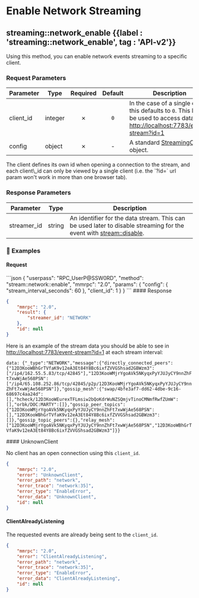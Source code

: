 
# Enable Network Streaming

## streaming::network\_enable {{label : 'streaming::network_enable', tag : 'API-v2'}}

Using this method, you can enable network events streaming to a specific client.

### Request Parameters

| Parameter  | Type    | Required | Default | Description                                                                                                                                                                     |
| ---------- | ------- | :------: | :-----: | ------------------------------------------------------------------------------------------------------------------------------------------------------------------------------- |
| client\_id | integer |     ✗    |   `0`   | In the case of a single client, this defaults to `0`. This ID can be used to access data via [http://localhost:7783/event-stream?id=1](http://localhost:7783/event-stream?id=1) |
| config     | object  |     ✗    |    -    | A standard [StreamingConfig](/komodo-defi-framework/api/common_structures/#streaming-config) object.                                                                            |

<Note>
  The client defines its own id when opening a connection to the stream, and each client\_id can only be viewed by a single client (i.e. the `?id=` url param won't work in more than one browser tab).
</Note>

### Response Parameters

| Parameter    | Type   | Description                                                                                                                                                             |
| ------------ | ------ | ----------------------------------------------------------------------------------------------------------------------------------------------------------------------- |
| streamer\_id | string | An identifier for the data stream. This can be used later to disable streaming for the event with [stream::disable](/komodo-defi-framework/api/v20/streaming/disable/). |

### 📌 Examples

#### Request

<CodeGroup title="network_enable" tag="POST" label="network_enable" mm2MethodDecorate="true">
  ```json
  {
    "userpass": "RPC_UserP@SSW0RD",
    "method": "stream::network::enable",
    "mmrpc": "2.0",
    "params": {
      "config": {
        "stream_interval_seconds": 60
      },
      "client_id": 1
    }
  }
  ```
</CodeGroup>

<CollapsibleSection expandedText="Hide Response" collapsedText="Show Response">
  #### Response

  ```json
  {
      "mmrpc": "2.0",
      "result": {
          "streamer_id": "NETWORK"
      },
      "id": null
  }
  ```
</CollapsibleSection>

Here is an example of the stream data you should be able to see in [http://localhost:7783/event-stream?id=1](http://localhost:7783/event-stream?id=1) at each stream interval:

`data: {"_type":"NETWORK","message":{"directly_connected_peers":{"12D3KooWBhGrTVfaK9v12eA3Et84Y8Bc6ixfZVVGShsad2GBWzm3":["/ip4/162.55.5.83/tcp/42845"],"12D3KooWMjrYgoAVk5NKyqxPyYJUJyCY9nnZhFt7xwWjAe568PSN":["/ip4/65.108.252.86/tcp/42845/p2p/12D3KooWMjrYgoAVk5NKyqxPyYJUJyCY9nnZhFt7xwWjAe568PSN"]},"gossip_mesh":{"swap/4bfe3af7-dd62-4dbe-9c16-68697c4aa24d":[],"hcheck/12D3KooWEurexTFLmsiw2bQoKdrWuNZSQmjvTinoCMNmfRwfZUmW":[],"orbk/DOC:MARTY":[]},"gossip_peer_topics":{"12D3KooWMjrYgoAVk5NKyqxPyYJUJyCY9nnZhFt7xwWjAe568PSN":[],"12D3KooWBhGrTVfaK9v12eA3Et84Y8Bc6ixfZVVGShsad2GBWzm3":[]},"gossip_topic_peers":{},"relay_mesh":["12D3KooWMjrYgoAVk5NKyqxPyYJUJyCY9nnZhFt7xwWjAe568PSN","12D3KooWBhGrTVfaK9v12eA3Et84Y8Bc6ixfZVVGShsad2GBWzm3"]}}`

<CollapsibleSection expandedText="Hide Errors" collapsedText="Show Errors">
  #### UnknownClient

  No client has an open connection using this `client_id`.

  ```json
  {
      "mmrpc": "2.0",
      "error": "UnknownClient",
      "error_path": "network",
      "error_trace": "network:35]",
      "error_type": "EnableError",
      "error_data": "UnknownClient",
      "id": null
  }
  ```

  #### ClientAlreadyListening

  The requested events are already being sent to the `client_id`.

  ```json
  {
      "mmrpc": "2.0",
      "error": "ClientAlreadyListening",
      "error_path": "network",
      "error_trace": "network:35]",
      "error_type": "EnableError",
      "error_data": "ClientAlreadyListening",
      "id": null
  }
  ```
</CollapsibleSection>
